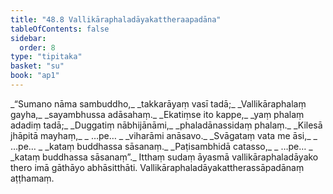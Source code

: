 ```yaml
---
title: "48.8 Vallikāraphaladāyakattheraapadāna"
tableOfContents: false
sidebar:
  order: 8
type: "tipitaka"
basket: "su"
book: "ap1"
---
```



<DynamicBreadcrumb />

<Division number="66" book="ap1" bookNo="20" page="434">

<Paragraph number="6145" type="verses" book="ap1">
_“Sumano nāma sambuddho,_  
_takkarāyaṃ vasī tadā;_  
_Vallikāraphalaṃ gayha,_  
_sayambhussa adāsahaṃ._  

</Paragraph>

</Division>
<Division number="67" book="ap1" bookNo="20" page="434">

<Paragraph number="6146" type="verses" book="ap1">
_Ekatiṃse ito kappe,_  
_yaṃ phalaṃ adadiṃ tadā;_  
_Duggatiṃ nābhijānāmi,_  
_phaladānassidaṃ phalaṃ._  

</Paragraph>

</Division>
<Division number="68" book="ap1" bookNo="20" page="434">

<Paragraph number="6147" type="verses" book="ap1">
_Kilesā jhāpitā mayhaṃ,_  
_ …pe… _  
_viharāmi anāsavo._  

</Paragraph>

</Division>
<Division number="69" book="ap1" bookNo="20" page="434">

<Paragraph number="6148" type="verses" book="ap1">
_Svāgataṃ vata me āsi,_  
_ …pe… _  
_kataṃ buddhassa sāsanaṃ._  

</Paragraph>

</Division>
<Division number="70" book="ap1" bookNo="20" page="434">

<Paragraph number="6149" type="verses" book="ap1">
_Paṭisambhidā catasso,_  
_ …pe… _  
_kataṃ buddhassa sāsanaṃ”._  

</Paragraph>

<Paragraph number="6150" book="ap1">
Itthaṃ sudaṃ āyasmā vallikāraphaladāyako thero imā gāthāyo abhāsitthāti.

</Paragraph>
</Division>

<Paragraph number="6151" type="center" book="ap1">
Vallikāraphaladāyakattherassāpadānaṃ aṭṭhamaṃ.
</Paragraph>